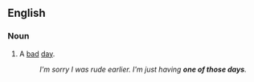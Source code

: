 ==English==

===Noun===
{{head|en|noun}}

# {{lb|en|idiomatic}} A [[bad]] [[day]].
#: ''I'm sorry I was rude earlier. I'm just having '''one of those days'''.''